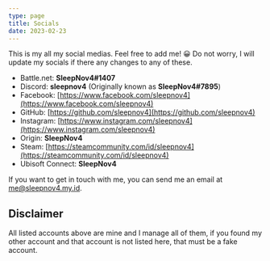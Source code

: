 ```yaml
---
type: page
title: Socials
date: 2023-02-23
---
```


This is my all my social medias. Feel free to add me! 😀 Do not worry, I will update my socials if there any changes to any of these.

- Battle.net: **SleepNov4#1407**
- Discord: **sleepnov4** (Originally known as **SleepNov4#7895**)
- Facebook: [https://www.facebook.com/sleepnov4](https://www.facebook.com/sleepnov4)
- GitHub: [https://github.com/sleepnov4](https://github.com/sleepnov4)
- Instagram: [https://www.instagram.com/sleepnov4](https://www.instagram.com/sleepnov4)
- Origin: **SleepNov4**
- Steam: [https://steamcommunity.com/id/sleepnov4](https://steamcommunity.com/id/sleepnov4)
- Ubisoft Connect: **SleepNov4**

If you want to get in touch with me, you can send me an email at [me@sleepnov4.my.id](mailto:me@sleepnov4.my.id).

## Disclaimer
All listed accounts above are mine and I manage all of them, if you found my other account and that account is not listed here, that must be a fake account.